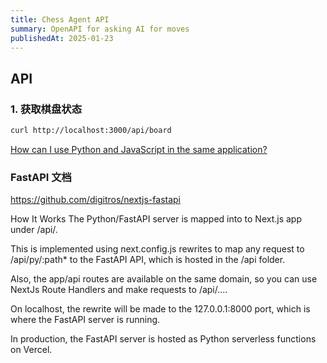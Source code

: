 ```yaml
---
title: Chess Agent API
summary: OpenAPI for asking AI for moves
publishedAt: 2025-01-23
---
```


## API

### 1. 获取棋盘状态

```bash
curl http://localhost:3000/api/board
```


[How can I use Python and JavaScript in the same application?](https://vercel.com/guides/how-to-use-python-and-javascript-in-the-same-application#how-can-i-use-python-and-javascript-in-the-same-application)


### FastAPI 文档
https://github.com/digitros/nextjs-fastapi

How It Works
The Python/FastAPI server is mapped into to Next.js app under /api/.

This is implemented using next.config.js rewrites to map any request to /api/py/:path* to the FastAPI API, which is hosted in the /api folder.

Also, the app/api routes are available on the same domain, so you can use NextJs Route Handlers and make requests to /api/....

On localhost, the rewrite will be made to the 127.0.0.1:8000 port, which is where the FastAPI server is running.

In production, the FastAPI server is hosted as Python serverless functions on Vercel.